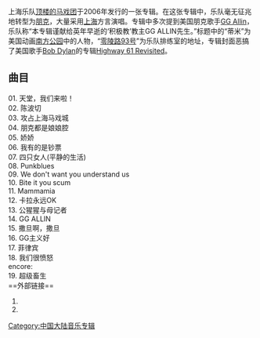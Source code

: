 上海乐队[[顶楼的马戏团|顶楼的马戏团]]于2006年发行的一张专辑。在这张专辑中，乐队毫无征兆地转型为[[朋克|朋克]]，大量采用[[上海|上海]]方言演唱。专辑中多次提到美国朋克歌手[http://en.wikipedia.org/wiki/GG_Allin GG Allin]，乐队称“本专辑谨献给英年早逝的‘积极教’教主GG ALLIN先生。”标题中的“蒂米”为美国动画[[南方公园|南方公园]]中的人物，“[[零陵路93号|零陵路93号]]”为乐队排练室的地址，专辑封面恶搞了美国歌手[[Bob_Dylan|Bob Dylan]]的专辑[http://en.wikipedia.org/wiki/Highway_61_Revisited Highway 61 Revisited]。
==曲目==
01. 天堂，我们来啦！<br />
02. 陈波切<br />
03. 攻占上海马戏城<br /> 
04. 朋克都是娘娘腔<br />
05. 娇娇<br />
06. 我有的是钞票<br />
07. 四只女人(平静的生活)<br />
08. Punkblues<br />
09. We don't want you understand us<br />
10. Bite it you scum<br />
11. Mammamia<br />
12. 卡拉永远OK<br />
13. 公猩猩与母记者<br />
14. GG ALLIN<br />
15. 撒旦啊，撒旦<br />
16. GG主义好<br />
17. 菲律宾<br />
18. 我们很愤怒<br />
encore:<br />
19. 超级畜生<br />
==外部链接==
# {{Cite web |url= http://music.douban.com/subject/1939838/ |title= 豆瓣音乐页面||language= zh  }}
# {{Cite web |url= http://ent.sina.com.cn/y/r/m/2007-02-17/08581454578.html |title= 南方都市报：不一样的十大 ||language= zh  }}
[[Category:中国大陆音乐专辑|Category:中国大陆音乐专辑]]